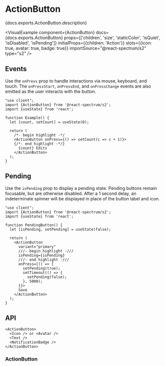 

# ActionButton

<PageDescription>{docs.exports.ActionButton.description}</PageDescription>

<VisualExample
  component={ActionButton}
  docs={docs.exports.ActionButton}
  props={['children', 'size', 'staticColor', 'isQuiet', 'isDisabled', 'isPending']}
  initialProps={{children: 'Action'}}
  slots={{icon: true, avatar: true, badge: true}}
  importSource="@react-spectrum/s2"
  type="s2" />

## Events

Use the `onPress` prop to handle interactions via mouse, keyboard, and touch. The `onPressStart`, `onPressEnd`, and `onPressChange` events are also emitted as the user interacts with the button.

```tsx render hideImports
"use client";
import {ActionButton} from '@react-spectrum/s2';
import {useState} from 'react';

function Example() {
  let [count, setCount] = useState(0);

  return (
    /*- begin highlight -*/
    <ActionButton onPress={() => setCount(c => c + 1)}>
    {/*- end highlight -*/}
      {count} Edits
    </ActionButton>
  );
}
```

## Pending

Use the `isPending` prop to display a pending state. Pending buttons remain focusable, but are otherwise disabled. After a 1 second delay, an indeterminate spinner will be displayed in place of the button label and icon.

```tsx render
"use client";
import {ActionButton} from '@react-spectrum/s2';
import {useState} from 'react';

function PendingButton() {
  let [isPending, setPending] = useState(false);

  return (
    <ActionButton
      variant="primary"
      ///- begin highlight -///
      isPending={isPending}
      ///- end highlight -///
      onPress={() => {
        setPending(true);
        setTimeout(() => {
          setPending(false);
        }, 5000);
      }}>
      Save
    </ActionButton>
  );
}
```

## API

```tsx links={{ActionButton: '#actionbutton', Avatar: 'Avatar.html'}}
<ActionButton>
  <Icon /> or <Avatar />
  <Text />
  <NotificationBadge />
</ActionButton>
```

### ActionButton

<PropTable component={docs.exports.ActionButton} links={docs.links} />

